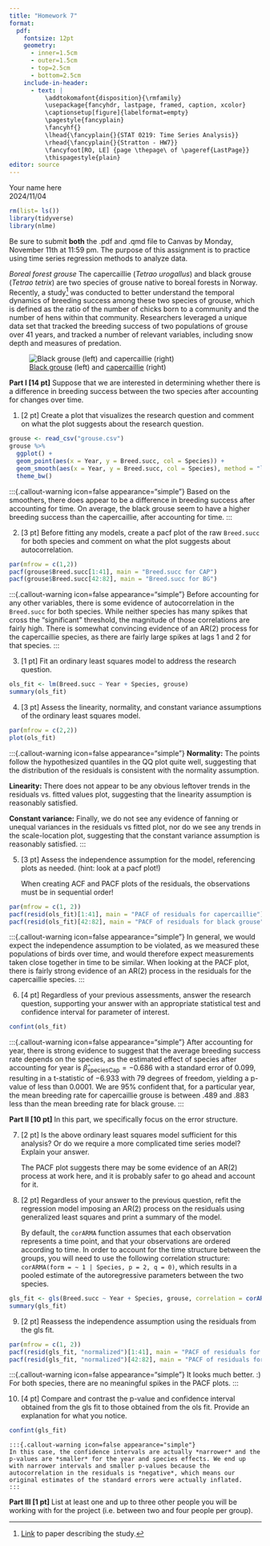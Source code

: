 ```yaml
---
title: "Homework 7"
format:
  pdf:
    fontsize: 12pt
    geometry:
      - inner=1.5cm
      - outer=1.5cm
      - top=2.5cm
      - bottom=2.5cm
    include-in-header:
      - text: |
          \addtokomafont{disposition}{\rmfamily}
          \usepackage{fancyhdr, lastpage, framed, caption, xcolor}
          \captionsetup[figure]{labelformat=empty}
          \pagestyle{fancyplain}
          \fancyhf{}
          \lhead{\fancyplain{}{STAT 0219: Time Series Analysis}}
          \rhead{\fancyplain{}{Stratton - HW7}}
          \fancyfoot[RO, LE] {page \thepage\ of \pageref{LastPage}}
          \thispagestyle{plain}
editor: source
---
```

<!-- Note: the YAML header is everything above this line. -->
\vspace{-3in}
\textbf{Name:} Your name here  
\textbf{Due:} 2024/11/04
\vspace{1.5in}

```r
rm(list= ls())
library(tidyverse)
library(nlme)
```

Be sure to submit **both** the .pdf and .qmd file to Canvas by Monday, November 11th at 11:59 pm. The purpose of this assignment is to practice using time series regression methods to analyze data. 

*Boreal forest grouse* The capercaillie (*Tetrao urogallus*) and black grouse (*Tetrao tetrix*) are two species of grouse native to boreal forests in Norway. Recently, a study[^1] was conducted to better understand the temporal dynamics of breeding success among these two species of grouse, which is defined as the ratio of the number of chicks born to a community and the number of hens within that community. Researchers leveraged a unique data set that tracked the breeding success of two populations of grouse over 41 years, and tracked a number of relevant variables, including snow depth and measures of predation.

![[Black grouse](https://www.visitnorway.com/listings/black-grouse-display-from-photo-hide/193183/) (left) and [capercaillie](https://www.phototoursnorway.com/black-grouse-and-capercaillie) (right)](birds.png)

[^1]: [Link](https://onlinelibrary.wiley.com/doi/10.1002/ece3.9327) to paper describing the study.

\newpage

**Part I [14 pt]** Suppose that we are interested in determining whether there is a difference in breeding success between the two species after accounting for changes over time. 

1. [2 pt] Create a plot that visualizes the research question and comment on what the plot suggests about the research question. 

```r
grouse <- read_csv("grouse.csv")
grouse %>%
  ggplot() + 
  geom_point(aes(x = Year, y = Breed.succ, col = Species)) +
  geom_smooth(aes(x = Year, y = Breed.succ, col = Species), method = "lm") +
  theme_bw()
```

   :::{.callout-warning icon=false appearance="simple"}
   Based on the smoothers, there does appear to be a difference in breeding success after accounting for time. On average, the black grouse seem to have a higher breeding success than the capercaillie, after accounting for time. 
   :::
   
2. [3 pt] Before fitting any models, create a pacf plot of the raw `Breed.succ` for both species and comment on what the plot suggests about autocorrelation. 

```r
par(mfrow = c(1,2))
pacf(grouse$Breed.succ[1:41], main = "Breed.succ for CAP")
pacf(grouse$Breed.succ[42:82], main = "Breed.succ for BG")
```

   :::{.callout-warning icon=false appearance="simple"}
   Before accounting for any other variables, there is some evidence of autocorrelation in the `Breed.succ` for both species. While neither species has many spikes that cross the "significant" threshold, the magnitude of those correlations are fairly high. There is somewhat convincing evidence of an AR(2) process for the capercaillie species, as there are fairly large spikes at lags 1 and 2 for that species.
   :::

3. [1 pt] Fit an ordinary least squares model to address the research question. 

```r
ols_fit <- lm(Breed.succ ~ Year + Species, grouse)
summary(ols_fit)
```

4. [3 pt] Assess the linearity, normality, and constant variance assumptions of the ordinary least squares model. 

```r
par(mfrow = c(2,2))
plot(ols_fit)
```

   :::{.callout-warning icon=false appearance="simple"}
   **Normality:** The points follow the hypothesized quantiles in the QQ plot quite well, suggesting that the distribution of the residuals is consistent with the normality assumption. 
   
   **Linearity:** There does not appear to be any obvious leftover trends in the residuals vs. fitted values plot, suggesting that the linearity assumption is reasonably satisfied. 
   
   **Constant variance:** Finally, we do not see any evidence of fanning or unequal variances in the residuals vs fitted plot, nor do we see any trends in the scale-location plot, suggesting that the constant variance assumption is reasonably satisfied. 
   :::
   
5. [3 pt] Assess the independence assumption for the model, referencing plots as needed. (hint: look at a pacf plot!)

   :::{.callout-important}
   When creating ACF and PACF plots of the residuals, the observations must be in sequential order!
   :::
   
```r
par(mfrow = c(1, 2))
pacf(resid(ols_fit)[1:41], main = "PACF of residuals for capercaillie")
pacf(resid(ols_fit)[42:82], main = "PACF of residuals for black grouse")
```

   :::{.callout-warning icon=false appearance="simple"}
   In general, we would expect the independence assumption to be violated, as we measured these populations of birds over time, and would therefore expect measurements taken close together in time to be similar. When looking at the PACF plot, there is fairly strong evidence of an AR(2) process in the residuals for the capercaillie species. 
   :::

6. [4 pt] Regardless of your previous assessments, answer the research question, supporting your answer with an appropriate statistical test and confidence interval for parameter of interest. 

```r
confint(ols_fit)
```
   
   :::{.callout-warning icon=false appearance="simple"}
   After accounting for year, there is strong evidence to suggest that the average breeding success rate depends on the species, as the estimated effect of species after accounting for year is $\hat{\beta}_{\text{speciesCap}} = -0.686$ with a standard error of $0.099$, resulting in a t-statistic of $-6.933$ with 79 degrees of freedom, yielding a p-value of less than 0.0001. We are 95% confident that, for a particular year, the mean breeding rate for capercaillie grouse is between .489 and .883 less than the mean breeding rate for black grouse. 
   :::
   
\newpage

**Part II [10 pt]** In this part, we specifically focus on the error structure. 

7. [2 pt] Is the above ordinary least squares model sufficient for this analysis? Or do we require a more complicated time series model? Explain your answer. 

   :::{.callout-warning icon=false appearance="simple"}
   The PACF plot suggests there may be some evidence of an AR(2) process at work here, and it is probably safer to go ahead and account for it. 
   :::

8. [2 pt] Regardless of your answer to the previous question, refit the regression model imposing an AR(2) process on the residuals using generalized least squares and print a summary of the model. 

   :::{.callout-tip}
   By default, the `corARMA` function assumes that each observation represents a time point, and that your observations are ordered according to time. In order to account for the time structure between the groups, you will need to use the following correlation structure: `corARMA(form = ~ 1 | Species, p = 2, q = 0)`, which results in a pooled estimate of the autoregressive parameters between the two species.
   :::

```r
gls_fit <- gls(Breed.succ ~ Year + Species, grouse, correlation = corARMA(form = ~ 1 | Species, p = 2, q = 0))
summary(gls_fit)
```

9. [2 pt] Reassess the independence assumption using the residuals from the gls fit. 

```r
par(mfrow = c(1, 2))
pacf(resid(gls_fit, "normalized")[1:41], main = "PACF of residuals for capercaillie")
pacf(resid(gls_fit, "normalized")[42:82], main = "PACF of residuals for black grouse")
```

   :::{.callout-warning icon=false appearance="simple"}
   It looks much better. :) For both species, there are no meaningful spikes in the PACF plots. 
   :::

10. [4 pt] Compare and contrast the p-value and confidence interval obtained from the gls fit to those obtained from the ols fit. Provide an explanation for what you notice. 

```r
confint(gls_fit)
```

    :::{.callout-warning icon=false appearance="simple"}
    In this case, the confidence intervals are actually *narrower* and the p-values are *smaller* for the year and species effects. We end up with narrower intervals and smaller p-values because the autocorrelation in the residuals is *negative*, which means our original estimates of the standard errors were actually inflated. 
    :::
   
\newpage
   
**Part III [1 pt]** List at least one and up to three other people you will be working with for the project (i.e. between two and four people per group).
   
:::{.callout-warning icon=false appearance="simple"}

:::
   
   